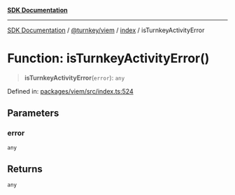 [**SDK Documentation**](../../../../README.mdx)

***

[SDK Documentation](../../../../packages.mdx) / [@turnkey/viem](../../README.mdx) / [index](../README.mdx) / isTurnkeyActivityError

# Function: isTurnkeyActivityError()

> **isTurnkeyActivityError**(`error`): `any`

Defined in: [packages/viem/src/index.ts:524](https://github.com/tkhq/sdk/blob/fd49bfe86475c8603b3eb385aa101efa36fa32fc/packages/viem/src/index.ts#L524)

## Parameters

### error

`any`

## Returns

`any`
